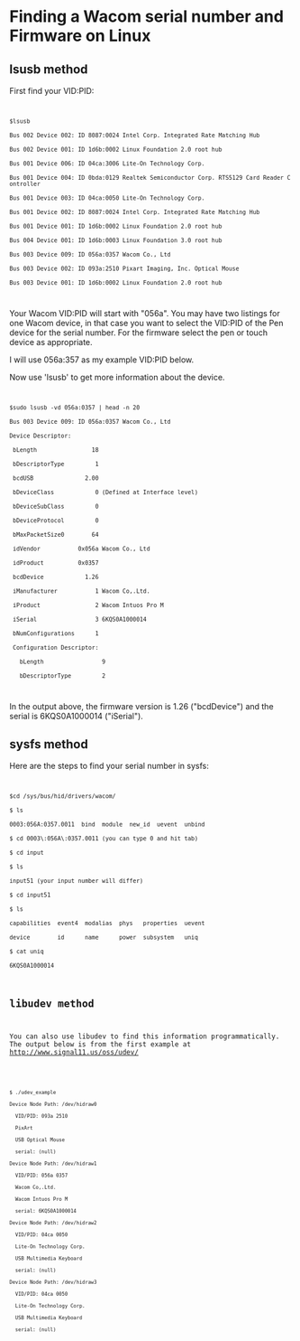 =Finding a Wacom serial number and Firmware on Linux=

== lsusb method ==
First find your VID:PID:

<code>
 $lsusb
 Bus 002 Device 002: ID 8087:0024 Intel Corp. Integrated Rate Matching Hub
 Bus 002 Device 001: ID 1d6b:0002 Linux Foundation 2.0 root hub
 Bus 001 Device 006: ID 04ca:3006 Lite-On Technology Corp.  
 Bus 001 Device 004: ID 0bda:0129 Realtek Semiconductor Corp. RTS5129 Card Reader Controller
 Bus 001 Device 003: ID 04ca:0050 Lite-On Technology Corp. 
 Bus 001 Device 002: ID 8087:0024 Intel Corp. Integrated Rate Matching Hub
 Bus 001 Device 001: ID 1d6b:0002 Linux Foundation 2.0 root hub
 Bus 004 Device 001: ID 1d6b:0003 Linux Foundation 3.0 root hub
 Bus 003 Device 009: ID 056a:0357 Wacom Co., Ltd 
 Bus 003 Device 002: ID 093a:2510 Pixart Imaging, Inc. Optical Mouse
 Bus 003 Device 001: ID 1d6b:0002 Linux Foundation 2.0 root hub
</code>
Your Wacom VID:PID will start with "056a". You may have two listings for one Wacom device, in that case you want to select the VID:PID of the Pen device for the serial number. For the firmware select the pen or touch device as appropriate.

I will use 056a:357 as my example VID:PID below.

Now use 'lsusb' to get more information about the device.

<code>
 $sudo lsusb -vd 056a:0357 | head -n 20
 Bus 003 Device 009: ID 056a:0357 Wacom Co., Ltd 
 Device Descriptor:
  bLength                18
  bDescriptorType         1
  bcdUSB               2.00
  bDeviceClass            0 (Defined at Interface level)
  bDeviceSubClass         0 
  bDeviceProtocol         0 
  bMaxPacketSize0        64
  idVendor           0x056a Wacom Co., Ltd
  idProduct          0x0357 
  bcdDevice            1.26 
  iManufacturer           1 Wacom Co,.Ltd.
  iProduct                2 Wacom Intuos Pro M
  iSerial                 3 6KQS0A1000014
  bNumConfigurations      1
  Configuration Descriptor:
    bLength                 9
    bDescriptorType         2
</code>

In the output above, the firmware version is 1.26 ("bcdDevice") and the serial is 6KQS0A1000014 ("iSerial").

== sysfs method ==
Here are the steps to find your serial number in sysfs:
<code>
 $cd /sys/bus/hid/drivers/wacom/
 $ ls
 0003:056A:0357.0011  bind  module  new_id  uevent  unbind
 $ cd 0003\:056A\:0357.0011 (you can type 0 and hit tab)
 $ cd input
 $ ls
 input51 (your input number will differ)
 $ cd input51 
 $ ls
 capabilities  event4  modalias  phys   properties  uevent
 device        id      name      power  subsystem   uniq
 $ cat uniq
 6KQS0A1000014

== libudev method ==
You can also use libudev to find this information programmatically. The output below is from the first example at http://www.signal11.us/oss/udev/

<code>
 $ ./udev_example 
 Device Node Path: /dev/hidraw0
   VID/PID: 093a 2510
   PixArt
   USB Optical Mouse
   serial: (null)
 Device Node Path: /dev/hidraw1
   VID/PID: 056a 0357
   Wacom Co,.Ltd.
   Wacom Intuos Pro M
   serial: 6KQS0A1000014
 Device Node Path: /dev/hidraw2
   VID/PID: 04ca 0050
   Lite-On Technology Corp.
   USB Multimedia Keyboard
   serial: (null)
 Device Node Path: /dev/hidraw3
   VID/PID: 04ca 0050
   Lite-On Technology Corp.
   USB Multimedia Keyboard
   serial: (null)
</code>